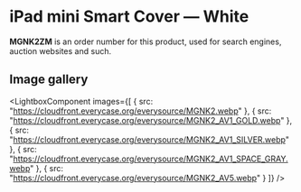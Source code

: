 
# iPad mini Smart Cover — White

<Callout type='info' emoji='👉🏻'>**MGNK2ZM** is an order number for this product, used for search engines, auction websites and such.</Callout>

## Image gallery

<LightboxComponent
    images={[
      {
        src: "https://cloudfront.everycase.org/everysource/MGNK2.webp"
      },
      {
        src: "https://cloudfront.everycase.org/everysource/MGNK2_AV1_GOLD.webp"
      },
      {
        src: "https://cloudfront.everycase.org/everysource/MGNK2_AV1_SILVER.webp"
      },
      {
        src: "https://cloudfront.everycase.org/everysource/MGNK2_AV1_SPACE_GRAY.webp"
      },
      {
        src: "https://cloudfront.everycase.org/everysource/MGNK2_AV5.webp"
      }
    ]}
  />
